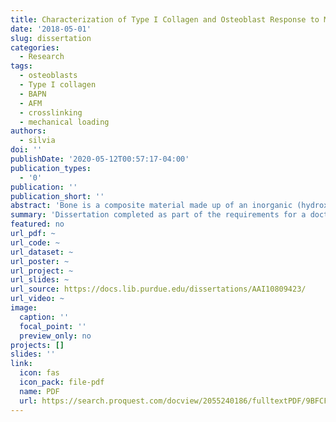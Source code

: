 ```yaml
---
title: Characterization of Type I Collagen and Osteoblast Response to Mechanical Loading
date: '2018-05-01'
slug: dissertation
categories:
  - Research
tags:
  - osteoblasts
  - Type I collagen
  - BAPN
  - AFM
  - crosslinking
  - mechanical loading
authors:
  - silvia
doi: ''
publishDate: '2020-05-12T00:57:17-04:00'
publication_types:
  - '0'
publication: ''
publication_short: ''
abstract: 'Bone is a composite material made up of an inorganic (hydroxyapatite mineral) phase, a proteinaceous organic phase, and water. Comprising 90% of bone’s organic phase, type I collagen is the most abundant protein in the human body. Both hydroxyapatite and collagen contribute to bone mechanical properties, and because bone is a hierarchical material, changes in properties of either phase can influence bulk mechanical properties of the tissue and bone structure. Type I collagen in bone is synthesized by osteoblasts as a helical structure formed from three polypeptide chains of amino acids. These molecules are staggered into an array and the resulting collagen fibrils are stabilized by crosslinks. Enzymatic crosslinking can be limited by compounds such as β-aminopropionitrile (BAPN) and result in a crosslink deficiency characterizing a disease known as lathyrism. BAPN acts by irreversibly binding to the active site of the lysyl oxidase enzyme, blocking the formation of new crosslinks and the maturation of pre-existing immature crosslinks. Understanding how changes in bone properties on a cellular level transcend levels of bone hierarchy provides an opportunity to detect or diagnose bone disease before disease-related changes are expressed at the organ or tissue level. This dissertation studies the in vitro effect of BAPN-induced enzymatic crosslink reduction on osteoblast-produced collagen nanostructure, mechanical properties, crosslink ratio, and expression of genes related to type I collagen synthesis and crosslinking. The work also explores the effect of mechanical loading via applied substrate strain on these properties to investigate its potential compensatory impact.'
summary: 'Dissertation completed as part of the requirements for a doctorate degree in Biomedical Engineering.'
featured: no
url_pdf: ~
url_code: ~
url_dataset: ~
url_poster: ~
url_project: ~
url_slides: ~
url_source: https://docs.lib.purdue.edu/dissertations/AAI10809423/
url_video: ~
image:
  caption: ''
  focal_point: ''
  preview_only: no
projects: []
slides: ''
link:
  icon: fas
  icon_pack: file-pdf
  name: PDF
  url: https://search.proquest.com/docview/2055240186/fulltextPDF/9BFCFA723D034B0BPQ/1?accountid=14707
---
```

